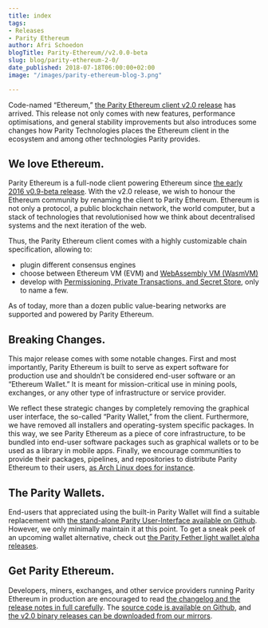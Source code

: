 ```yaml
---
title: index
tags:
- Releases
- Parity Ethereum
author: Afri Schoedon
blogTitle: Parity-Ethereum//v2.0.0-beta
slug: blog/parity-ethereum-2-0/
date_published: 2018-07-18T06:00:00+02:00
image: "/images/parity-ethereum-blog-3.png"

---
```

Code-named “Ethereum,” [the Parity Ethereum client v2.0 release](https://github.com/paritytech/parity/releases/tag/v2.0.0) has arrived. This release not only comes with new features, performance optimisations, and general stability improvements but also introduces some changes how Parity Technologies places the Ethereum client in the ecosystem and among other technologies Parity provides.

## We love Ethereum.

Parity Ethereum is a full-node client powering Ethereum since [the early 2016 v0.9-beta release](https://github.com/paritytech/parity/releases/tag/beta-0.9). With the v2.0 release, we wish to honour the Ethereum community by renaming the client to Parity Ethereum. Ethereum is not only a protocol, a public blockchain network, the world computer, but a stack of technologies that revolutionised how we think about decentralised systems and the next iteration of the web.

Thus, the Parity Ethereum client comes with a highly customizable chain specification, allowing to:

* plugin different consensus engines
* choose between Ethereum VM (EVM) and [WebAssembly VM (WasmVM)](https://medium.com/paritytech/why-we-believe-in-wasm-as-the-base-layer-of-decentralised-application-development-6196b8e3977e)
* develop with [Permissioning, Private Transactions, and Secret Store](https://medium.com/paritytech/private-transactions-webassembly-and-permissioning-new-features-supported-by-energy-web-150178bb9612), only to name a few.

As of today, more than a dozen public value-bearing networks are supported and powered by Parity Ethereum.

## Breaking Changes.

This major release comes with some notable changes. First and most importantly, Parity Ethereum is built to serve as expert software for production use and shouldn’t be considered end-user software or an “Ethereum Wallet.” It is meant for mission-critical use in mining pools, exchanges, or any other type of infrastructure or service provider.

We reflect these strategic changes by completely removing the graphical user interface, the so-called “Parity Wallet,” from the client. Furthermore, we have removed all installers and operating-system specific packages. In this way, we see Parity Ethereum as a piece of core infrastructure, to be bundled into end-user software packages such as graphical wallets or to be used as a library in mobile apps. Finally, we encourage communities to provide their packages, pipelines, and repositories to distribute Parity Ethereum to their users, [as Arch Linux does for instance](https://www.archlinux.org/packages/community/x86_64/parity/).

## The Parity Wallets.

End-users that appreciated using the built-in Parity Wallet will find a suitable replacement with [the stand-alone Parity User-Interface available on Github](https://github.com/Parity-JS/shell/releases). However, we only minimally maintain it at this point. To get a sneak peek of an upcoming wallet alternative, check out [the Parity Fether light wallet alpha releases](https://github.com/paritytech/fether/releases).

## Get Parity Ethereum.

Developers, miners, exchanges, and other service providers running Parity Ethereum in production are encouraged to read [the changelog and the release notes in full carefully](https://github.com/paritytech/parity/blob/master/CHANGELOG.md). The [source code is available on Github](https://github.com/paritytech/parity/), and [the v2.0 binary releases can be downloaded from our mirrors](https://github.com/paritytech/parity/releases/tag/v2.0.0).